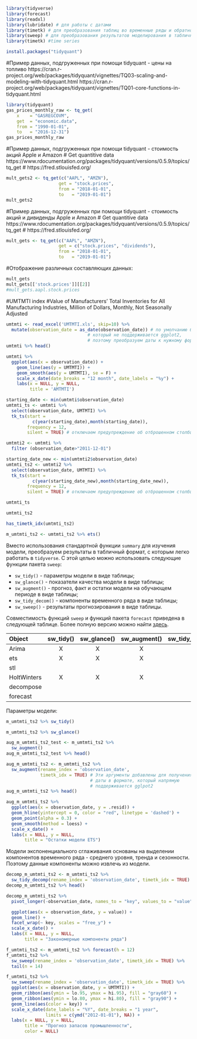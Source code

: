 ```{r, message=F, warning=F}
library(tidyverse)
library(forecast)
library(readxl) 
library(lubridate) # для работы с датами
library(timetk) # для преобразования таблиц во временные ряды и обратно
library(sweep) # для преобразования результатов моделирования в табличный формат
library(timetk) #time series

```

```{r}
install.packages("tidyquant")
```

#Пример данных, подгруженных при помощи tidyquant - цены на топливо
https://cran.r-project.org/web/packages/tidyquant/vignettes/TQ03-scaling-and-modeling-with-tidyquant.html
https://cran.r-project.org/web/packages/tidyquant/vignettes/TQ01-core-functions-in-tidyquant.html

```{r}
library(tidyquant)
gas_prices_monthly_raw <- tq_get(
    x    = "GASREGCOVM", 
    get  = "economic.data", 
    from = "1990-01-01", 
    to   = "2016-12-31") 
gas_prices_monthly_raw

```
#Пример данных, подгруженных при помощи tidyquant - стоимость акций Apple и Amazon
# Get quantitive data https://www.rdocumentation.org/packages/tidyquant/versions/0.5.9/topics/tq_get
# https://fred.stlouisfed.org/

```{r}

mult_gets2 <- tq_get(c("AAPL", "AMZN"),
                    get = "stock.prices",
                    from = "2018-01-01",
                    to   = "2019-01-01")
mult_gets2
```


#Пример данных, подгруженных при помощи tidyquant - стоимость акций и дивиденды Apple и Amazon
# Get quantitive data https://www.rdocumentation.org/packages/tidyquant/versions/0.5.9/topics/tq_get
# https://fred.stlouisfed.org/
```{r}

mult_gets <- tq_get(c("AAPL", "AMZN"),
                    get = c("stock.prices", "dividends"),
                    from = "2018-01-01",
                    to   = "2019-01-01")

```

#Отображение различных составляющих данных:
```{r}
mult_gets
mult_gets[['stock.prices']][[2]]
#mult_gets.aapl.stock.prices
```
#UMTMTI index
#Value of Manufacturers' Total Inventories for All Manufacturing Industries, Million of Dollars, Monthly, Not Seasonally Adjusted

```{r}
umtmti <- read_excel('UMTMTI.xls', skip=10) %>%
  mutate(observation_date = as_date(observation_date)) # по умолчанию будет использоваться формат дат, 
                               # который не поддерживается ggplot2, 
                               # поэтому преобразуем даты к нужному формату
umtmti %>% head()
```


```{r}
umtmti %>%
  ggplot(aes(x = observation_date)) +
    geom_line(aes(y = UMTMTI)) +
    geom_smooth(aes(y = UMTMTI), se = F) +
    scale_x_date(date_breaks = "12 month", date_labels = "%y") +
    labs(x = NULL, y = NULL,
         title = 'AMTMTI')
```

```{r}
starting_date <- min(umtmti$observation_date)
umtmti_ts <- umtmti %>% 
  select(observation_date, UMTMTI) %>%
  tk_ts(start = 
          c(year(starting_date),month(starting_date)),
        frequency = 12,
        silent = TRUE) # отключаем предупреждение об отброшенном столбце date

```

```{r}
umtmti2 <- umtmti %>%
  filter (observation_date>"2011-12-01")
```


```{r}
starting_date_new <- min(umtmti2$observation_date)
umtmti_ts2 <- umtmti2 %>% 
  select(observation_date, UMTMTI) %>%
  tk_ts(start = 
          c(year(starting_date_new),month(starting_date_new)),
        frequency = 12,
        silent = TRUE) # отключаем предупреждение об отброшенном столбце date

```

```{r}
umtmti_ts
```
```{r}
umtmti_ts2
```

```{r}
has_timetk_idx(umtmti_ts2)
```


```{r}
m_umtmti_ts2 <- umtmti_ts2 %>% ets()
```

Вместо использования стандартной функции `summary` для изучения модели, преобразуем результаты в табличный формат, с которым легко работать в `tidyverse`. С этой целью можно использовать следующие функции пакета `sweep`:

  - `sw_tidy()` - параметры модели в виде таблицы;
  - `sw_glance()` - показатели качества модели в виде таблицы;
  - `sw_augment()` - прогноз, факт и остатки модели на обучающем периоде в виде таблицы;
  - `sw_tidy_decom()` - компоненты временного ряда в виде таблицы;
  - `sw_sweep()` - результаты прогнозирования в виде таблицы.

Совместимость функций `sweep` и функций пакета `forecast` приведена в следующей таблице. Более полную версию можно найти [здесь ](https://business-science.github.io/sweep/articles/SW00_Introduction_to_sweep.html).


| Object     | sw_tidy() | sw_glance() | sw_augment() | sw_tidy_decomp() | sw_sweep() |
| :--------- | :-------: | :---------: | :----------: | :--------------: | :--------: |
| Arima      | X         | X           | X            |                  |            |
| ets        | X         | X           | X            | X                |            |
| stl        |           |             |              | X                |            |
| HoltWinters| X         | X           | X            | X                |            |
| decompose  |           |             |              | X                |            |
| forecast   |           |             |              |                  |  X         |


Параметры модели:

```{r}
m_umtmti_ts2 %>% sw_tidy()
```

```{r}
m_umtmti_ts2 %>% sw_glance()
```

```{r}
aug_m_umtmti_ts2_test <- m_umtmti_ts2 %>% 
  sw_augment() 
aug_m_umtmti_ts2_test %>% head()
```


```{r}
aug_m_umtmti_ts2 <- m_umtmti_ts2 %>% 
  sw_augment(rename_index = 'observation_date', 
             timetk_idx = TRUE) # Эти аргументы добавлены для получения
                                # даты в формате, который напрямую 
                                # поддерживается gglpot2
aug_m_umtmti_ts2 %>% head()
```

```{r}
aug_m_umtmti_ts2 %>%
  ggplot(aes(x = observation_date, y = .resid)) +
  geom_hline(yintercept = 0, color = "red", linetype = 'dashed') +
  geom_point(alpha = 0.3) +
  geom_smooth(method = loess) +
  scale_x_date() +
  labs(x = NULL, y = NULL,
       title = "Остатки модели ETS")
```

Модели экспоненциального сглаживания основаны на выделении компонентов временного ряда - среднего уровня, тренда и сезонности. Поэтому данные компоненты можно извлечь из модели.


```{r}
decomp_m_umtmti_ts2 <- m_umtmti_ts2 %>% 
  sw_tidy_decomp(rename_index = 'observation_date', timetk_idx = TRUE)
decomp_m_umtmti_ts2 %>% head()
```


```{r}
decomp_m_umtmti_ts2 %>%
  pivot_longer(-observation_date, names_to = "key", values_to = "value") %>%

  ggplot(aes(x = observation_date, y = value)) +
  geom_line() +
  facet_wrap(~ key, scales = "free_y") +
  scale_x_date() +
  labs(X = NULL, y = NULL,
       title = "Закономерные компоненты ряда")
```

```{r}
f_umtmti_ts2 <- m_umtmti_ts2 %>% forecast(h = 12)
f_umtmti_ts2 %>% 
  sw_sweep(rename_index = 'observation_date', timetk_idx = TRUE) %>% 
  tail(n = 14)
```

```{r}
f_umtmti_ts2 %>% 
  sw_sweep(rename_index = 'observation_date', timetk_idx = TRUE) %>%
  ggplot(aes(x = observation_date, y = UMTMTI)) +
  geom_ribbon(aes(ymin = lo.95, ymax = hi.95), fill = "gray60") +
  geom_ribbon(aes(ymin = lo.80, ymax = hi.80), fill = "gray90") +
  geom_line(aes(color = key)) +
  scale_x_date(date_labels = "%Y", date_breaks = "1 year",
               limits = c(ymd("2012-01-01"), NA)) +
  labs(x = NULL, y = NULL,
       title = "Прогноз запасов промышленности",
       color = NULL)
```
